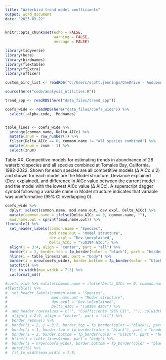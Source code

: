 ```yaml
---
title: "Waterbird trend model coefficients"
output: word_document
date: "2023-03-22"
---
```


```r
knitr::opts_chunk$set(echo = FALSE,
                      warning = FALSE,
                      message = FALSE)
```

```r

library(tidyverse)
library(here)
library(birdnames)
library(flextable)
library(ftExtra)
library(officer)

custom_bird_list <- readRDS("C:/Users/scott.jennings/OneDrive - Audubon Canyon Ranch/Projects/my_R_general/birdnames_support/data/custom_bird_list")

source(here("code/analysis_utilities.R"))

trend_spp <- readRDS(here("data_files/trend_spp"))


```

```r
coefs_wide <- readRDS(here("data_files/coefs_wide")) %>% 
  select(-alpha.code, -Modnames)


table_lines <- coefs_wide %>% 
  arrange(common.name, Delta_AICc) %>% 
  mutate(znum = row_number()) %>% 
  filter(Delta_AICc == 0, common.name != "All species combined") %>% 
  mutate(znum = znum - 1) %>% 
  select(znum)
```

Table XX. Competitive models for estimating trends in abundnance of 28 waterbird species and all species combined at Tomales Bay, California, 1992-2022. Shown for each species are all competitive models (Δ AICc ≤ 2) and shown for each model are the Model structure, Deviance explained (Dev. explained), and difference in AICc value between the current model and the model with the lowest AICc value (Δ AICc). A superscript dagger symbol following a variable name in Model structure indicates that variable was uninformative (95% CI overlapping 0). 


```r


coefs_wide %>% 
  dplyr::select(common.name, mod.name.out, dev.expl, Delta_AICc) %>% 
  mutate(common.name = ifelse(Delta_AICc == 0, common.name, ""),
  mod.name.out = sprintf(mod.name.out)) %>% 
flextable() %>% 
  set_header_labels(common.name = "Species",
                    mod.name.out = "Model structure",
                    dev.expl = "Dev.\nexplained",
                    Delta_AICc = "\u0394 AICc") %>% 
  align(j = 3:4, align = "center", part = "all") %>% 
  border(i = 1, border.top = fp_border(color = "black"), part = "header") %>% 
  hline(i = table_lines$znum, part = "body") %>% 
  border(i = nrow(coefs_wide), border.bottom = fp_border(color = "black"), part = "body") %>%
  autofit() %>% 
  fit_to_width(max_width = 7.5) %>%
  colformat_md()
```

```r
#coefs_wide %>% mutate(common.name = ifelse(Delta_AICc == 0, common.name, "")) %>% 
#flextable() %>% 
#  set_header_labels(common.name = "Species",
#                    mod.name.out = "Model structure",
#                    dev.expl = "Dev.\nExplained",
#                    Delta_AICc = "\u0394 AICc") %>% 
#  add_header_row(values = c("", "Coefficients (95% CI)", ""), colwidths = c(2, 5, 2))%>% 
#  align(j = 2:9, align = "center", part = "all") %>% 
#  border_remove() %>% 
#  border(i = 2, j = 3:7, border.top = fp_border(color = "black"), part = "header") %>% 
#  border(i = 1, border.top = fp_border(color = "black"), part = "header") %>% 
#  border(i = 2, border.bottom = fp_border(color = "black"), part = "header") %>%
#  hline(i = table_lines$znum, part = "body") %>% 
#  border(i = nrow(coefs_wide), border.bottom = fp_border(color = "black"), part = "body") %>%
#  autofit() %>% 
#  fit_to_width(max_width = 7.5)

```